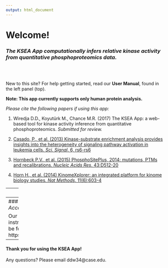 ```yaml
---
output: html_document
---
```


# **Welcome!**

### *The KSEA App computationally infers relative kinase activity from quantitative phosphoproteomics data.*

<br><br>

New to this site? For help getting started, read our **User Manual**, found in the left panel (top).

**Note: This app currently supports only human protein analysis.**


*Please cite the following papers if using this app:*

1. Wiredja D.D., Koyutürk M., Chance M.R. (2017) The KSEA App: a web-based tool for kinase activity inference from quantitative phosphoproteomics. *Submitted for review.*

2. [Casado, P., et al. (2013) Kinase-substrate enrichment analysis provides insights into the heterogeneity of signaling pathway activation in leukemia cells. *Sci. Signal*. 6, rs6-rs6](http://stke.sciencemag.org/content/6/268/rs6.long)

3. [Hornbeck P.V., et al. (2015) PhosphoSitePlus, 2014: mutations, PTMs and recalibrations. *Nucleic Acids Res*. 43:D512-20](https://academic.oup.com/nar/article/43/D1/D512/2439467/PhosphoSitePlus-2014-mutations-PTMs-and)

4. [Horn H., et al. (2014) KinomeXplorer: an integrated platform for kinome biology studies. *Nat Methods*. 11(6):603-4](http://www.nature.com/nmeth/journal/v11/n6/full/nmeth.2968.html)



-----
### *Warnings!*

The KSEA App does not store any of the data once the site is reloaded or disconnected. Please save all the results before exiting!

To conserve server run time, the app disconnects automatically after 10 minutes of inactivity.

For highly sensitive and confidential files, we encourage you to run the KSEA App locally on your computer (see below). Alternatively, R programmers can analyze their data using the KSEAapp R package; details are in https://github.com/casecpb/KSEAapp.

This tool is only for non-commercial use.

By using the KSEA App, which accesses PhosphoSitePlus data, you agree to abide by these [Terms and Conditions](http://www.phosphosite.org/staticDownloads.action).

-----
### *Source Code and Local Access*

Our source code, along with instructions for local access, can be found on our Github site: https://github.com/casecpb/KSEA.

-----    
#### Thank you for using the KSEA App! 

Any questions? Please email ddw34@case.edu.
